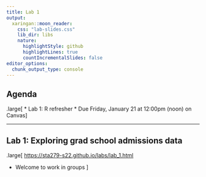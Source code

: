```yaml
---
title: Lab 1
output:
  xaringan::moon_reader:
    css: "lab-slides.css"
    lib_dir: libs
    nature:
      highlightStyle: github
      highlightLines: true
      countIncrementalSlides: false
editor_options: 
  chunk_output_type: console
---
```


## Agenda

.large[
* Lab 1: R refresher
  * Due Friday, January 21 at 12:00pm (noon) on Canvas
]

---

## Lab 1: Exploring grad school admissions data

.large[
[https://sta279-s22.github.io/labs/lab_1.html](https://sta279-s22.github.io/labs/lab_1.html)

* Welcome to work in groups
]